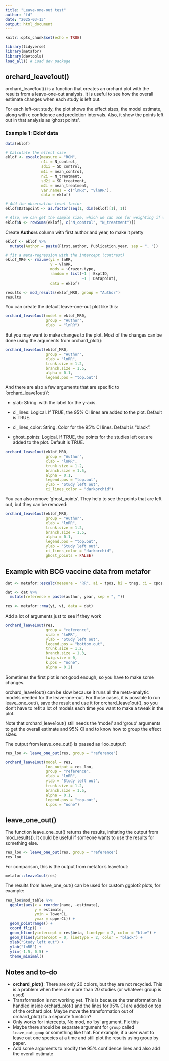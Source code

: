 ```yaml
---
title: "Leave-one-out test"
author: "fd"
date: "2025-03-13"
output: html_document
---
```


```r
knitr::opts_chunk$set(echo = TRUE)
```


```r
library(tidyverse)
library(metafor)
library(devtools)
load_all() # Load dev package
```

## orchard_leave1out()

orchard_leave1out() is a function that creates an orchard plot with the results from a leave-one-out analysis. It is useful to see how the overall estimate changes when each study is left out.

For each left-out study, the plot shows the effect sizes, the model estimate, along with c
confidence and prediction intervals. Also, it show the points left out in that analysis as 'ghost points'.


### Example 1: Eklof data

```r
data(eklof)

# Calculate the effect size
eklof <- escalc(measure = "ROM",
                n1i = N_control,
                sd1i = SD_control,
                m1i = mean_control, 
                n2i = N_treatment,
                sd2i = SD_treatment,
                m2i = mean_treatment,
                var.names = c("lnRR", "vlnRR"),
                data = eklof)

# Add the observation level factor
eklof$Datapoint <- as.factor(seq(1, dim(eklof)[1], 1))

# Also, we can get the sample size, which we can use for weighting if we would like
eklof$N <- rowSums(eklof[, c("N_control", "N_treatment")])
```

Create **Authors** column with first author and year, to make it pretty

```r
eklof <- eklof %>% 
  mutate(Author = paste(First.author, Publication.year, sep = ", "))
```


```r
# fit a meta-regression with the intercept (contrast)
eklof_MR0 <- rma.mv(yi = lnRR,
                    V = vlnRR,
                    mods = ~Grazer.type,
                    random = list(~1 | ExptID,
                                  ~1 | Datapoint),
                    data = eklof)

results <- mod_results(eklof_MR0, group = "Author")
results
```

You can create the default leave-one-out plot like this:

```r
orchard_leave1out(model = eklof_MR0,
                  group = "Author",
                  xlab  = "lnRR")
```

But you may want to make changes to the plot. Most of the changes can be done using the arguments from orchard_plot():

```r
orchard_leave1out(eklof_MR0,
                  group = "Author",
                  xlab = "lnRR",
                  trunk.size = 1.2,
                  branch.size = 1.5,
                  alpha = 0.1,
                  legend.pos = "top.out")
```

And there are also a few arguments that are specific to 'orchard_leave1out()':

- ylab: String. with the label for the y-axis. 

- ci_lines: Logical. If TRUE, the 95% CI lines are added to the plot. Default is TRUE.

- ci_lines_color: String. Color for the 95% CI lines. Default is "black".

- ghost_points: Logical. If TRUE, the points for the studies left out are added to the plot. Default is TRUE.

```r
orchard_leave1out(eklof_MR0,
                  group = "Author",
                  xlab = "lnRR",
                  trunk.size = 1.2,
                  branch.size = 1.5,
                  alpha = 0.1,
                  legend.pos = "top.out",
                  ylab = "Study left out",
                  ci_lines_color = "darkorchid")
```

You can also remove 'ghost_points'. 
They help to see the points that are left out, but they can be removed:


```r
orchard_leave1out(eklof_MR0,
                  group = "Author",
                  xlab = "lnRR",
                  trunk.size = 1.2,
                  branch.size = 1.5,
                  alpha = 0.1,
                  legend.pos = "top.out",
                  ylab = "Study left out",
                  ci_lines_color = "darkorchid",
                  ghost_points = FALSE)
```




## Example with BCG vaccine data from metafor

```r
dat <- metafor::escalc(measure = "RR", ai = tpos, bi = tneg, ci = cpos, di = cneg, data = dat.bcg)

dat <- dat %>% 
  mutate(reference = paste(author, year, sep = ", ")) 
  
res <- metafor::rma(yi, vi, data = dat)
```

Add a lot of arguments just to see if they work

```r
orchard_leave1out(res,
                  group = "reference",
                  xlab = "lnRR",
                  ylab = "Study left out",
                  legend.pos = "bottom.out", 
                  trunk.size = 1.2,
                  branch.size = 1.3,
                  twig.size = 0,
                  k.pos = "none",
                  alpha = 0.2) 
```

Sometimes the first plot is not good enough, so you have to make some changes.

orchard_leave1out() can be slow because it runs all the meta-analytic models needed for the leave-one-out.
For those cases, it is possible to run leave_one_out(),
save the result and use it for orchard_leave1out(), so you don't have to refit 
a lot of models each time you want to make a tweak in the plot.

Note that orchard_leave1out() still needs the 'model' and 'group' arguments to get the overall estimate and 95% CI
and to know how to group the effect sizes.

The output from leave_one_out() is passed as 'loo_output':

```r
res_loo <- leave_one_out(res, group = "reference")
```


```r
orchard_leave1out(model = res,
                  loo_output = res_loo,
                  group = "reference",
                  xlab = "lnRR",
                  ylab = "Study left out",
                  trunk.size = 1.2,
                  branch.size = 1.5,
                  alpha = 0.1,
                  legend.pos = "top.out",
                  k.pos = "none")
```

## leave_one_out()

The function leave_one_out() returns the results, imitating the output from mod_results(). It could be useful if someone wants to use the results for something else.

```r
res_loo <- leave_one_out(res, group = "reference")
res_loo
```

For comparison, this is the output from metafor's leave1out:

```r
metafor::leave1out(res)
```

The results from leave_one_out() can be used for custom ggplot2 plots, for example:

```r
res_loo$mod_table %>% 
  ggplot(aes(x = reorder(name, -estimate),
             y = estimate,
             ymin = lowerCL,
             ymax = upperCL)) +
  geom_pointrange() +
  coord_flip() +
  geom_hline(yintercept = res$beta, linetype = 2, color = "blue") +
  geom_hline(yintercept = 0, linetype = 2, color = "black") +
  xlab("Study left out") +
  ylab("lnRR") +
  ylim(-1.5, 0.5) +
  theme_minimal()
```



## Notes and to-do

- **orchard_plot()**: There are only 20 colors, but they are not recycled. This is a problem when there are more than 20 studies (or whatever group is used)
- Transformation is not working yet. This is because the transformation is handled inside orchard_plot() and the lines for 95% CI are added on top of the orchard plot. Maybe move the transformation out of orchard_plot() to a separate function?
- Only works for intercepts, No mod, no 'by' argument. Fix this
- Maybe there should be separate argument for `group` called `leave_out_goup` or something like that. For example, if a user want to leave out one species at a time and still plot the results using group by paper. 
- Add some arguments to modify the 95% confidence lines and also add the overall estimate
